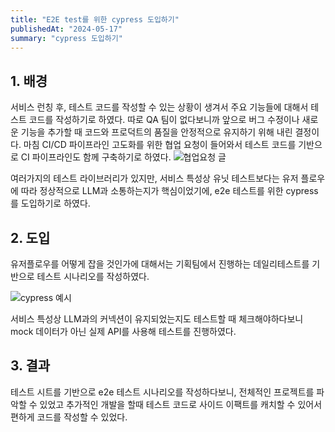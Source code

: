 ```yaml
---
title: "E2E test를 위한 cypress 도입하기"
publishedAt: "2024-05-17"
summary: "cypress 도입하기"
---
```


## 1. 배경

서비스 런칭 후, 테스트 코드를 작성할 수 있는 상황이 생겨서 주요 기능들에 대해서 테스트 코드를 작성하기로 하였다. 따로 QA 팀이 없다보니까 앞으로 버그 수정이나 새로운 기능을 추가할 때 코드와 프로덕트의 품질을 안정적으로 유지하기 위해 내린 결정이다. 마침 CI/CD 파이프라인 고도화를 위한 협업 요청이 들어와서 테스트 코드를 기반으로 CI 파이프라인도 함께 구축하기로 하였다.
![협업요청 글](https://github.com/f0rever0/f0rever0/assets/62867581/c7fff2d4-deb9-45d7-9df4-bf4f6fc29aaa)

여러가지의 테스트 라이브러리가 있지만, 서비스 특성상 유닛 테스트보다는 유저 플로우에 따라 정상적으로 LLM과 소통하는지가 핵심이었기에, e2e 테스트를 위한 cypress 를 도입하기로 하였다.

## 2. 도입

유저플로우를 어떻게 잡을 것인가에 대해서는 기획팀에서 진행하는 데일리테스트를 기반으로 테스트 시나리오를 작성하였다.

![cypress 예시](https://github.com/f0rever0/f0rever0/assets/62867581/9118da98-0660-481b-97ba-b916ff64c5bd)

서비스 특성상 LLM과의 커넥션이 유지되었는지도 테스트할 때 체크해야하다보니 mock 데이터가 아닌 실제 API를 사용해 테스트를 진행하였다.

## 3. 결과

테스트 시트를 기반으로 e2e 테스트 시나리오를 작성하다보니, 전체적인 프로젝트를 파악할 수 있었고 추가적인 개발을 할때 테스트 코드로 사이드 이팩트를 캐치할 수 있어서 편하게 코드를 작성할 수 있었다.
